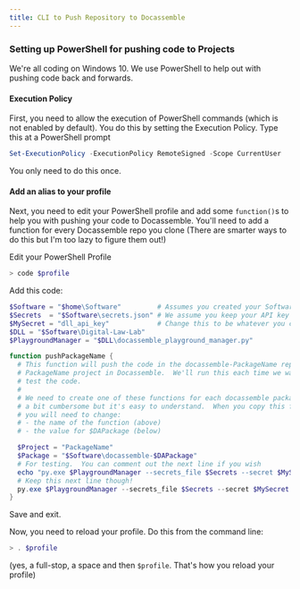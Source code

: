 ```yaml
---
title: CLI to Push Repository to Docassemble
---
```

### Setting up PowerShell for pushing code to Projects
We're all coding on Windows 10.  We use PowerShell to help out with pushing code back and forwards.  

#### Execution Policy
First, you need to allow the execution of PowerShell commands (which is not enabled by default).  You do this by setting the Execution Policy. Type this at a PowerShell prompt
```powershell
Set-ExecutionPolicy -ExecutionPolicy RemoteSigned -Scope CurrentUser
```

You only need to do this once.

#### Add an alias to your profile
Next, you need to edit your PowerShell profile and add some `function()`s to help you with pushing your code to Docassemble.  You'll need to add a function for every Docassemble repo you clone (There are smarter ways to do this but I'm too lazy to figure them out!)

Edit your PowerShell Profile
```powershell
> code $profile
```

Add this code:
```powershell title="Microsoft.PowerShell_profile.ps1"
$Software = "$home\Software"         # Assumes you created your Software directory in your home directory
$Secrets  = "$Software\secrets.json" # We assume you keep your API key in secrets.json in your Software directory
$MySecret = "dll_api_key"            # Change this to be whatever you called your API key when you set up your secrets.json
$DLL = "$Software\Digital-Law-Lab" 
$PlaygroundManager = "$DLL\docassemble_playground_manager.py"

function pushPackageName {
  # This function will push the code in the docassemble-PackageName repo into the 
  # PackageName project in Docassemble.  We'll run this each time we want to run and/or
  # test the code.
  #
  # We need to create one of these functions for each docassemble package we work on. It's
  # a bit cumbersome but it's easy to understand.  When you copy this function for a new package
  # you will need to change:
  # - the name of the function (above)
  # - the value for $DAPackage (below)

  $Project = "PackageName"
  $Package = "$Software\docassemble-$DAPackage"
  # For testing.  You can comment out the next line if you wish
  echo "py.exe $PlaygroundManager --secrets_file $Secrets --secret $MySecret --push --project $Project --package $Package"
  # Keep this next line though!
  py.exe $PlaygroundManager --secrets_file $Secrets --secret $MySecret --push --project $Project --package $Package
}
```
Save and exit. 

Now, you need to reload your profile.  Do this from the command line:
```powershell
> . $profile
```
(yes, a full-stop, a space and then `$profile`.  That's how you reload your profile)